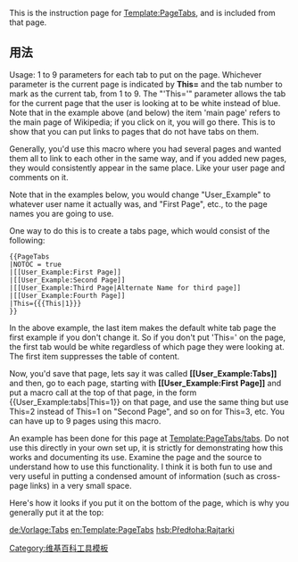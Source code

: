 <includeonly><!-- 在這裡加入模板的保護標識 --></includeonly><noinclude>{{template doc page viewed directly}}</noinclude>
<!-- 在本行下編輯模板說明 -->
<noinclude>{{PageTabs/tabs|This=2}}</noinclude>
<includeonly>{{PageTabs/tabs|This=1}}</includeonly>
<noinclude>This is the instruction page for [[Template:PageTabs]], and is included from that page.</noinclude>
== 用法 ==
Usage: 1 to 9 parameters for each tab to put on the page.  Whichever parameter is the current page is indicated by '''This=''' and the tab number to mark as the current tab, from 1 to 9.  The "'This='" parameter allows the tab for the current page that the user is looking at to be white instead of blue.  Note that in the example above (and below) the item 'main page' refers to the main page of Wikipedia; if you click on it, you will go there.  This is to show that you can put links to pages that do not have tabs on them.

Generally, you'd use this macro where you had several pages and wanted them all to link to each other in the same way, and if you added new pages, they would consistently appear in the same place.  Like your user page and comments on it.

Note that in the examples below, you would change "User_Example" to whatever user name it actually was, and "First Page", etc., to the page names you are going to use.

One way to do this is to create a tabs page, which would consist of the following:

 <nowiki>{{PageTabs
|NOTOC = true
|[[User_Example:First Page]]  
|[[User_Example:Second Page]]
|[[User_Example:Third Page|Alternate Name for third page]]
|[[User_Example:Fourth Page]]
|This={{{This|1}}}
}}</nowiki>

In the above example, the last item makes the default white tab page the first example if you don't change it. So if you don't put 'This=' on the page, the first tab would be white regardless of which page they were looking at. The first item suppresses the table of content.

Now, you'd save that page, lets say it was called '''<nowiki>[[User_Example:Tabs]]</nowiki>'''  and then, go to each page, starting with  '''<nowiki>[[User_Example:First Page]]</nowiki>'''   and put a macro call at the top of that page, in the form <nowiki>{{User_Example:tabs|This=1}}</nowiki> on that page, and use the same thing but use This=2  instead of This=1 on "Second Page", and so on for This=3, etc.  You can have up to 9 pages using this macro.

An example has been done for this page at [[Template:PageTabs/tabs]].  Do not use this directly in your own set up, it is strictly for demonstrating how this works and documenting its use.  Examine the page and the source to understand how to use this functionality.  I think it is both fun to use and very useful in putting a condensed amount of information (such as cross-page links) in a very small space.

Here's how it looks if you put it on the bottom of the page, which is why you generally put it at the top:

<noinclude>{{PageTabs/tabs|This=2}}</noinclude>
<includeonly>{{PageTabs/tabs|This=1}}</includeonly>

<includeonly>
<!-- 本行下加入模板的分類 -->
[[Category:维基百科工具模板]]
<!-- 本行下加入模板的跨語言鏈接 -->
[[de:Vorlage:Tabs]]
[[en:Template:PageTabs]]
[[hsb:Předłoha:Rajtarki]]
</includeonly>